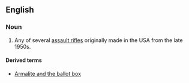 {{wikipedia}}
==English==

===Noun===
{{en-noun}}

# Any of several [[assault rifle]]s originally made in the USA from the late 1950s.

====Derived terms====
* [[Armalite and the ballot box]]